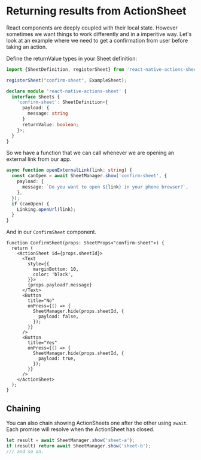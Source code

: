 # Returning results from ActionSheet

React components are deeply coupled with their local state. However sometimes we want things to work differently and in a imperitive way. Let's look at an example where we need to get a confirmation from user before taking an action.

Define the returnValue types in your Sheet definition:

```ts
import {SheetDefinition, registerSheet} from 'react-native-actions-sheet';

registerSheet("confirm-sheet", ExampleSheet);

declare module 'react-native-actions-sheet' {
  interface Sheets {
    'confirm-sheet': SheetDefinition<{
      payload: {
        message: string
      }
      returnValue: boolean;
    }>;
  }
}
```

So we have a function that we can call whenever we are opening an external link from our app.

```ts
async function openExternalLink(link: string) {
  const canOpen = await SheetManager.show('confirm-sheet', {
    payload: {
      message: `Do you want to open ${link} in your phone browser?`,
    },
  });
  if (canOpen) {
    Linking.openUrl(link);
  }
}
```

And in our `ConfirmSheet` component.

```tsx
function ConfirmSheet(props: SheetProps<"confirm-sheet">) {
  return (
    <ActionSheet id={props.sheetId}>
      <Text
        style={{
          marginBottom: 10,
          color: 'black',
        }}>
        {props.payload?.message}
      </Text>
      <Button
        title="No"
        onPress={() => {
          SheetManager.hide(props.sheetId, {
            payload: false,
          });
        }}
      />
      <Button
        title="Yes"
        onPress={() => {
          SheetManager.hide(props.sheetId, {
            payload: true,
          });
        }}
      />
    </ActionSheet>
  );
}
```

## Chaining

You can also chain showing ActionSheets one after the other using `await`. Each promise will resolve when the ActionSheet has closed.

```ts
let result = await SheetManager.show('sheet-a');
if (result) return await SheetManager.show('sheet-b');
/// and so on.
```
